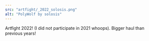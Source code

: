 ---
src: "artfight/_2022_solosis.png"
alt: "PolyWolf by solosis"
---

Artfight 2022! (I did not participate in 2021 whoops). Bigger haul than previous years!
